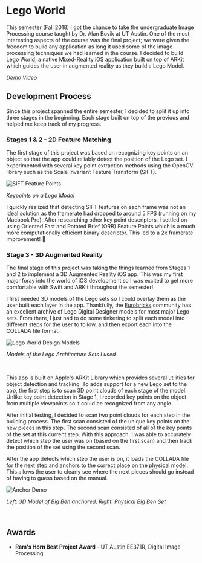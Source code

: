 
<MarkdownWrapper>

  # Lego World


  This semester (Fall 2018) I got the chance to take the undergraduate Image Processing course taught by Dr. Alan Bovik at UT Austin.
  One of the most interesting aspects of the course was the final project; we were given the freedom to build any application as long
  it used some of the image processing techniques we had learned in the course. I decided to build Lego World, a native Mixed-Reality
  iOS application built on top of ARKit which guides the user in augmented reality as they build a Lego Model.

  <AspectRatioBox ratio={1.75} maxW="640px" my={4}>
    <Box as="iframe" src="https://www.youtube.com/embed/ET7gPgv2jhI" allowFullScreen />
  </AspectRatioBox>

  *Demo Video*

  ## Development Process

  Since this project spanned the entire semester, I decided to split it up into three stages in the beginning.
  Each stage built on top of the previous and helped me keep track of my progress.

  ### Stages 1 & 2 - 2D Feature Matching

  The first stage of this project was based on recognizing key points on an object so that the app could
  reliably detect the position of the Lego set. I experimented with several key point extraction methods using the OpenCV library
  such as the Scale Invariant Feature Transform (SIFT).

  ![SIFT Feature Points](/img/london_sift.jpg)

  *Keypoints on a Lego Model*

  I quickly realized that detecting SIFT features on each frame was not an ideal solution as the framerate had dropped to around 5 FPS (running on my Macbook Pro). After researching other key point descriptors, I settled on using Oriented Fast and Rotated Brief (ORB) Feature Points which is a much more computationally efficient binary descriptor. This led to a 2x framerate improvement! 🚀

  ### Stage 3 - 3D Augmented Reality

  The final stage of this project was taking the things learned from Stages 1 and 2 to implement a 3D Augmented Reality iOS app. This was my first major foray into the world of iOS development so I was excited to get more comfortable with Swift and ARKit throughout the semester!

  I first needed 3D models of the Lego sets so I could overlay them as the user built each layer in the app. Thankfully, the [Eurobricks](www.eurobricks.com) community has an excellent archive of Lego Digital Designer models for most major Lego sets. From there, I just had to do some tinkering to split each model into different steps for the user to follow, and then export each into the COLLADA file format.

  ![Lego World Design Models](/img/legoworld_cad_models.png)

  *Models of the Lego Architecture Sets I used*

  <br />

  This app is built on Apple's ARKit Library which provides several utilities for object detection and tracking. To adds support for a new Lego set to the app, the first step is to scan 3D point clouds of each stage of the model. Unlike key point detection in Stage 1, I recorded key points on the object from multiple viewpoints so it could be recognized from any angle.

  After initial testing, I decided to scan two point clouds for each step in the building process. The first scan consisted of the unique key points on the new pieces in this step. The second scan consisted of all of the key points of the set at this current step. With this approach, I was able to accurately detect which step the user was on (based on the first scan) and then track the position of the set using the second scan.

  After the app detects which step the user is on, it loads the COLLADA file for the next step and anchors to the correct place on the physical model. This allows the user to clearly see where the next pieces should go instead of having to guess based on the manual.

  ![Anchor Demo](/img/legoworld_anchor_demo.png)

  *Left: 3D Model of Big Ben anchored, Right: Physical Big Ben Set*

  <br />

  ## Awards
  * **Ram's Horn Best Project Award** - UT Austin EE371R, Digital Image Processing

</MarkdownWrapper>